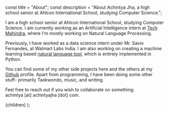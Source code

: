 <!-- Custom Frontmatter -->

const title = "About";
const description =
  "About Achintya Jha, a high school senior at Ahlcon International School, studying Computer Science.";

<!--  -->

I am a high school senior at Ahlcon International School, studying Computer Science. I am currently working as an Artificial Intelligence intern at [Tech Mahindra](https://www.techmahindra.com/en-in/innovation/makers-lab/), where I'm mostly working on Natural Language Processing.

Previously, I have worked as a data science intern under Mr. Savio Fernandes, at Walmart Labs India. I am also working on creating a machine learning based [natural language tool](https://sentimate.ml), which is entirely implemented in Python.

You can find some of my other side projects <Link href="/projects">here</Link> and the others at my [Github](https://github.com/achintyajha) profile. Apart from programming, I have been doing some other stuff- primarily Taekwondo, music, and writing.

Feel free to reach out if you wish to collaborate on something.<br />
achintya \[at] achintyajha \[dot] com.

  <PageLayout title={title} description={description}>
    {children}
  </PageLayout>
);
